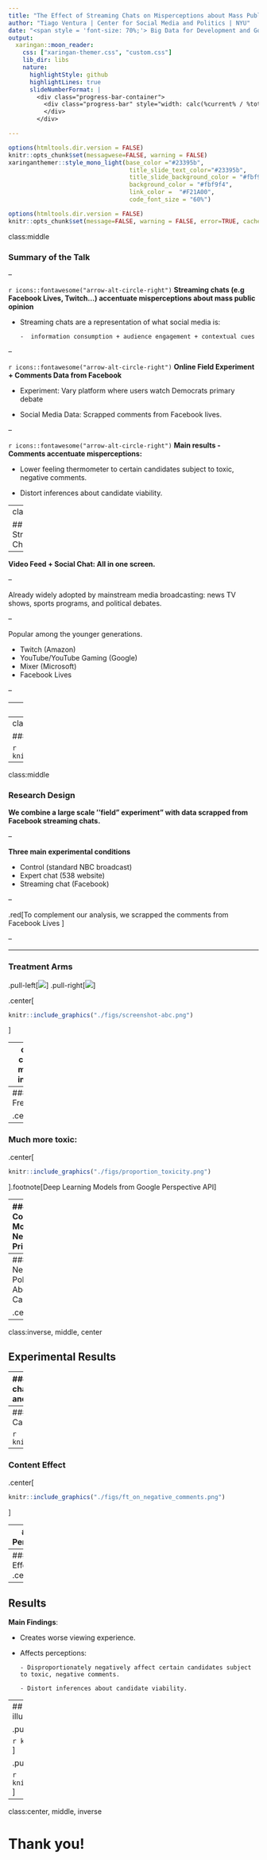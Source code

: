 ```yaml
---
title: "The Effect of Streaming Chats on Misperceptions about Mass Public Opinion"
author: "Tiago Ventura | Center for Social Media and Politics | NYU"
date: "<span style = 'font-size: 70%;'> Big Data for Development and Governance, 10/21/2022 </span> <br><br> <span style = 'font-size: 70%; font-style: italic'> Joint work with  Kevin Munger, Katherine McCabe, Victory Asbury and Keng-Chi Chang </span>"
output:
  xaringan::moon_reader:
    css: ["xaringan-themer.css", "custom.css"]
    lib_dir: libs
    nature:
      highlightStyle: github
      highlightLines: true
      slideNumberFormat: |
        <div class="progress-bar-container">
          <div class="progress-bar" style="width: calc(%current% / %total% * 100%);">
          </div>
        </div>

---
```


```r
options(htmltools.dir.version = FALSE)
knitr::opts_chunk$set(messagwese=FALSE, warning = FALSE)
xaringanthemer::style_mono_light(base_color ="#23395b", 
                                  title_slide_text_color="#23395b", 
                                  title_slide_background_color = "#fbf9f4", 
                                  background_color = "#fbf9f4", 
                                  link_color =  "#F21A00", 
                                  code_font_size = "60%")

options(htmltools.dir.version = FALSE)
knitr::opts_chunk$set(message=FALSE, warning = FALSE, error=TRUE, cache=TRUE)
``` 

class:middle

### Summary of the Talk

--

`r icons::fontawesome("arrow-alt-circle-right")` **Streaming chats (e.g Facebook Lives, Twitch...) accentuate misperceptions about mass public opinion**

- Streaming chats are a representation of what social media is: 

      -  information consumption + audience engagement + contextual cues

--

`r icons::fontawesome("arrow-alt-circle-right")` **Online Field Experiment + Comments Data from Facebook**

- Experiment: Vary platform where users watch Democrats primary debate

- Social Media Data: Scrapped comments from Facebook lives.

--

`r icons::fontawesome("arrow-alt-circle-right")` **Main results - Comments accentuate misperceptions:** 

  - Lower feeling thermometer to certain candidates subject to toxic, negative comments.
      
  - Distort inferences about candidate viability.

---
class:middle

## Streaming Chats

--

**Video Feed + Social Chat: All in one screen.**

--

Already widely adopted by mainstream media broadcasting: news TV shows, sports programs, and political debates.

--

Popular among the younger generations.

- Twitch (Amazon)
- YouTube/YouTube Gaming (Google)
- Mixer (Microsoft)
- Facebook Lives

--

---
## Political Debates

![](./figs/genelectionabc.png)


---
class: middle, center

### Jair Bolsonaro

```r
knitr::include_graphics("./figs/bolso.png")
```

---
class:middle

### Research Design

**We combine a large scale ''field" experiment" with data scrapped from Facebook streaming chats.**

--

**Three main experimental conditions**

- Control (standard NBC broadcast)
- Expert chat (538 website)
- Streaming chat (Facebook)

--

.red[To complement our analysis, we scrapped the comments from Facebook Lives ]

--

---

### Treatment Arms

.pull-left[![](./figs/screenshot-fbblurcopy.png)]
.pull-right[![](./figs/screenshot-538-blurcopy.png)]

.center[

```r
knitr::include_graphics("./figs/screenshot-abc.png")
```

]

---
class: center, middle, inverse

## Understanding comments on streaming chats.

---
### High Frequency


.center[
```r
knitr::include_graphics("./figs/freq-bind.png")
```
]
---
### Much more toxic:

.center[
```r
knitr::include_graphics("./figs/proportion_toxicity.png")
```
].footnote[Deep Learning Models from Google Perspective API]

---
### Contains Mostly Negative Primes

.center[
```r
knitr::include_graphics("./figs/topics_3by_cand.png")
```
]

---
### Mostly Negative Polarity About the Candidates

.center[
```r
knitr::include_graphics("./figs/polarity_candidates.png")
```
]

---
class:inverse, middle, center

## Experimental Results

---
### Subjective Well-Being
.center[
Facebook chat somewhat less informative, enjoyable, and engaging
```r
knitr::include_graphics("./figs/frequencyplot.png")
```
]

---
### Feeling Thermomethers about the Candidates

```r
knitr::include_graphics("./figs/ftplot.png")
```

---
### Content Effect
.center[
```r
knitr::include_graphics("./figs/ft_on_negative_comments.png")
```
]


---
### Poll Performance

```r
knitr::include_graphics("./figs/pollplot.png")
```

---
### Context Effect
.center[
```r
knitr::include_graphics("./figs/polls_on_positive_comments.png")
```
]

---
## Results

**Main Findings**:

- Creates worse viewing experience.

- Affects perceptions: 

      - Disproportionately negatively affect certain candidates subject to toxic, negative comments.
      
      - Distort inferences about candidate viability.

---
## Next steps: contextual cues and majority illusion. 

.pull-left[

```r
knitr::include_graphics("./figs/tweet.png")
```
]

.pull-right[

```r
knitr::include_graphics("./figs/qttweet.png")
```
]

---
class:center, middle, inverse

# Thank you!

